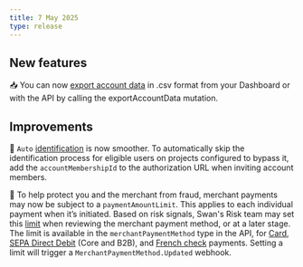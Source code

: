 ```yaml
---
title: 7 May 2025
type: release
---
```


## New features

📥 You can now [export account data](/topics/accounts/overview/guide-export) in .csv format from your Dashboard or with the API by calling the exportAccountData mutation.

## Improvements

🪪 `Auto` [identification](https://docs.swan.io/developers/using-api/authentication/guide-get-token-user/#url-parameters-optional) is now smoother. To automatically skip the identification process for eligible users on projects configured to bypass it, add the `accountMembershipId` to the authorization URL when inviting account members. 

🤏 To help protect you and the merchant from fraud, merchant payments may now be subject to a `paymentAmountLimit`. 
This applies to each individual payment when it’s initiated. Based on risk signals, Swan's Risk team may set this [limit](https://docs.swan.io/developers/using-api/webhooks/#events-funding) when reviewing the merchant payment method, or at a later stage. 
The limit is available in the `merchantPaymentMethod` type in the API, for [Card](/topics/merchants/online/cards/#payment-limit), [SEPA Direct Debit](/topics/merchants/online/sdd/#payment-limit) (Core and B2B), and [French check](/topics/merchants/online/checks/#payment-limit) payments. 
Setting a limit will trigger a `MerchantPaymentMethod.Updated` webhook.